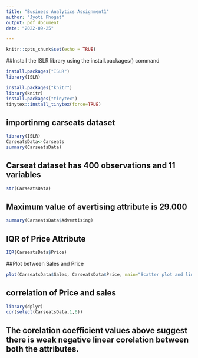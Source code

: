 ```yaml
---
title: "Business Analytics Assignment1"
author: "Jyoti Phogat"
output: pdf_document
date: "2022-09-25"

---
```


```r
knitr::opts_chunk$set(echo = TRUE)
```

##Install the ISLR library using the install.packages() command
```r
install.packages("ISLR")
library(ISLR)
```

```r
install.packages("knitr") 
library(knitr) 
install.packages("tinytex") 
tinytex::install_tinytex(force=TRUE) 
```
## importinmg carseats dataset
```r
library(ISLR)
CarseatsData<-Carseats
summary(CarseatsData)
```
## Carseat dataset has 400 observations and 11 variables

```r
str(CarseatsData)
```
## Maximum value of avertising attribute is 29.000
```r
summary(CarseatsData$Advertising)
```

## IQR of Price Attribute
```r
IQR(CarseatsData$Price)
```

##Plot between Sales and Price
```r
plot(CarseatsData$Sales, CarseatsData$Price, main="Scatter plot and linear fit between Sales and Price", xlab = "Sales",ylab = "Price")
```

## correlation of Price and sales
```r
library(dplyr)
cor(select(CarseatsData,1,6))
```
## The corelation coefficient values above suggest there is weak negative linear corelation between both the attributes.


